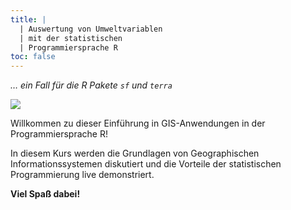 ```yaml
---
title: |
  | Auswertung von Umweltvariablen
  | mit der statistischen
  | Programmiersprache R
toc: false
---
```


*... ein Fall für die R Pakete `sf` und `terra`*

![](images/cover-picture.jpg)

Willkommen zu dieser Einführung in GIS-Anwendungen in der Programmiersprache R!

In diesem Kurs werden die Grundlagen von Geographischen Informationssystemen diskutiert und die Vorteile der statistischen Programmierung live demonstriert.

**Viel Spaß dabei!**
